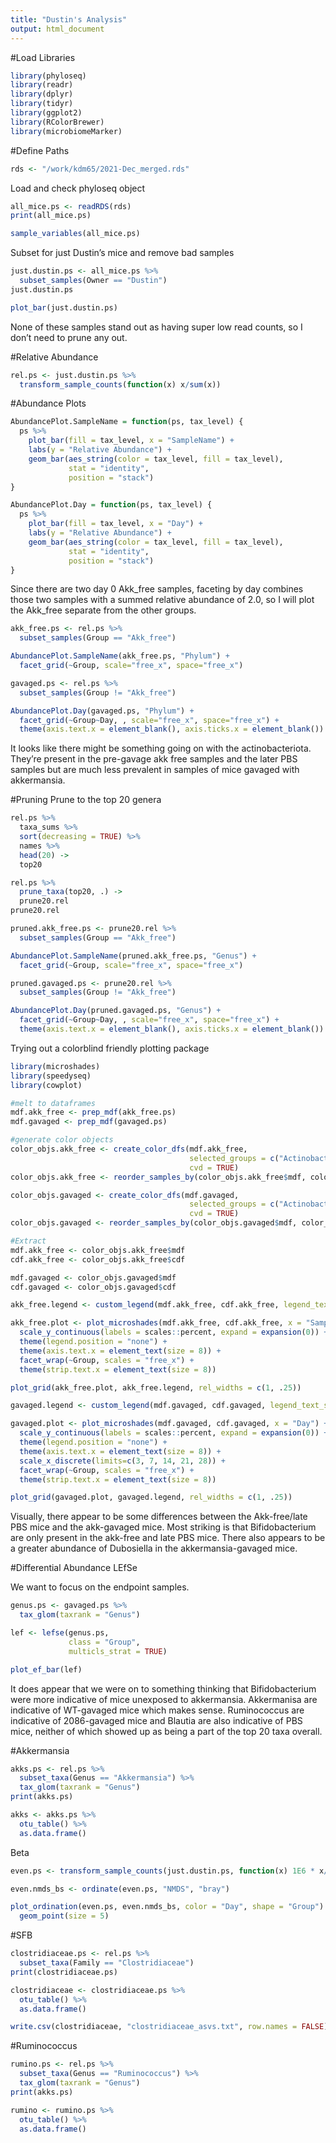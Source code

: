 ```yaml
---
title: "Dustin's Analysis"
output: html_document
---
```


#Load Libraries
```r
library(phyloseq)
library(readr)
library(dplyr)
library(tidyr)
library(ggplot2)
library(RColorBrewer)
library(microbiomeMarker)
```

#Define Paths
```r
rds <- "/work/kdm65/2021-Dec_merged.rds"
```

Load and check phyloseq object
```r
all_mice.ps <- readRDS(rds)
print(all_mice.ps)
```

```r
sample_variables(all_mice.ps)
```

Subset for just Dustin's mice and remove bad samples
```r
just.dustin.ps <- all_mice.ps %>%
  subset_samples(Owner == "Dustin")
just.dustin.ps
```

```r
plot_bar(just.dustin.ps)
```
None of these samples stand out as having super low read counts, so I don't need to prune any out.

#Relative Abundance
```r
rel.ps <- just.dustin.ps %>%
  transform_sample_counts(function(x) x/sum(x))
```

#Abundance Plots
```r
AbundancePlot.SampleName = function(ps, tax_level) {
  ps %>%
    plot_bar(fill = tax_level, x = "SampleName") +
    labs(y = "Relative Abundance") +
    geom_bar(aes_string(color = tax_level, fill = tax_level),
             stat = "identity",
             position = "stack")
}

AbundancePlot.Day = function(ps, tax_level) {
  ps %>%
    plot_bar(fill = tax_level, x = "Day") +
    labs(y = "Relative Abundance") +
    geom_bar(aes_string(color = tax_level, fill = tax_level),
             stat = "identity",
             position = "stack")
}
```

Since there are two day 0 Akk_free samples, faceting by day combines those two samples with a summed relative abundance of 2.0, so I will plot the Akk_free separate from the other groups.

```r
akk_free.ps <- rel.ps %>%
  subset_samples(Group == "Akk_free")

AbundancePlot.SampleName(akk_free.ps, "Phylum") +
  facet_grid(~Group, scale="free_x", space="free_x")
```

```r
gavaged.ps <- rel.ps %>%
  subset_samples(Group != "Akk_free")

AbundancePlot.Day(gavaged.ps, "Phylum") +
  facet_grid(~Group~Day, , scale="free_x", space="free_x") +
  theme(axis.text.x = element_blank(), axis.ticks.x = element_blank())
```

It looks like there might be something going on with the actinobacteriota. They're present in the pre-gavage akk free samples and the later PBS samples but are much less prevalent in samples of mice gavaged with akkermansia.

#Pruning
Prune to the top 20 genera
```r
rel.ps %>%
  taxa_sums %>%
  sort(decreasing = TRUE) %>%
  names %>%
  head(20) ->
  top20

rel.ps %>%
  prune_taxa(top20, .) ->
  prune20.rel
prune20.rel
```

```r
pruned.akk_free.ps <- prune20.rel %>%
  subset_samples(Group == "Akk_free")

AbundancePlot.SampleName(pruned.akk_free.ps, "Genus") +
  facet_grid(~Group, scale="free_x", space="free_x")
```

```r
pruned.gavaged.ps <- prune20.rel %>%
  subset_samples(Group != "Akk_free")

AbundancePlot.Day(pruned.gavaged.ps, "Genus") +
  facet_grid(~Group~Day, , scale="free_x", space="free_x") +
  theme(axis.text.x = element_blank(), axis.ticks.x = element_blank())
```

Trying out a colorblind friendly plotting package
```r
library(microshades)
library(speedyseq)
library(cowplot)
```

```r
#melt to dataframes
mdf.akk_free <- prep_mdf(akk_free.ps)
mdf.gavaged <- prep_mdf(gavaged.ps)

#generate color objects
color_objs.akk_free <- create_color_dfs(mdf.akk_free,
                                        selected_groups = c("Actinobacteriota", "Bacteroidota", "Firmicutes"),
                                        cvd = TRUE)
color_objs.akk_free <- reorder_samples_by(color_objs.akk_free$mdf, color_objs.akk_free$cdf)

color_objs.gavaged <- create_color_dfs(mdf.gavaged,
                                        selected_groups = c("Actinobacteriota", "Bacteroidota", "Firmicutes", "Verrucomicrobiota"),
                                        cvd = TRUE)
color_objs.gavaged <- reorder_samples_by(color_objs.gavaged$mdf, color_objs.gavaged$cdf)

#Extract
mdf.akk_free <- color_objs.akk_free$mdf
cdf.akk_free <- color_objs.akk_free$cdf

mdf.gavaged <- color_objs.gavaged$mdf
cdf.gavaged <- color_objs.gavaged$cdf
```

```r
akk_free.legend <- custom_legend(mdf.akk_free, cdf.akk_free, legend_text_size = 15)

akk_free.plot <- plot_microshades(mdf.akk_free, cdf.akk_free, x = "SampleName") +
  scale_y_continuous(labels = scales::percent, expand = expansion(0)) +
  theme(legend.position = "none") +
  theme(axis.text.x = element_text(size = 8)) +
  facet_wrap(~Group, scales = "free_x") +
  theme(strip.text.x = element_text(size = 8))

plot_grid(akk_free.plot, akk_free.legend, rel_widths = c(1, .25))
```

```r
gavaged.legend <- custom_legend(mdf.gavaged, cdf.gavaged, legend_text_size = 15)

gavaged.plot <- plot_microshades(mdf.gavaged, cdf.gavaged, x = "Day") +
  scale_y_continuous(labels = scales::percent, expand = expansion(0)) +
  theme(legend.position = "none") +
  theme(axis.text.x = element_text(size = 8)) +
  scale_x_discrete(limits=c(3, 7, 14, 21, 28)) +
  facet_wrap(~Group, scales = "free_x") +
  theme(strip.text.x = element_text(size = 8))

plot_grid(gavaged.plot, gavaged.legend, rel_widths = c(1, .25))
```

Visually, there appear to be some differences between the Akk-free/late PBS mice and the akk-gavaged mice. Most striking is that Bifidobacterium are only present in the akk-free and late PBS mice. There also appears to be a greater abundance of Dubosiella in the akkermansia-gavaged mice.

#Differential Abundance
LEfSe

We want to focus on the endpoint samples.
```r
genus.ps <- gavaged.ps %>%
  tax_glom(taxrank = "Genus")

lef <- lefse(genus.ps,
             class = "Group",
             multicls_strat = TRUE)
```

```r
plot_ef_bar(lef)
```

It does appear that we were on to something thinking that Bifidobacterium were more indicative of mice unexposed to akkermansia. Akkermanisa are indicative of WT-gavaged mice which makes sense. Ruminococcus are indicative of 2086-gavaged mice and Blautia are also indicative of PBS mice, neither of which showed up as being a part of the top 20 taxa overall.

#Akkermansia
```r
akks.ps <- rel.ps %>%
  subset_taxa(Genus == "Akkermansia") %>%
  tax_glom(taxrank = "Genus")
print(akks.ps)
```

```r
akks <- akks.ps %>%
  otu_table() %>%
  as.data.frame()
```

Beta
```r
even.ps <- transform_sample_counts(just.dustin.ps, function(x) 1E6 * x/sum(x))
```

```r
even.nmds_bs <- ordinate(even.ps, "NMDS", "bray")
```

```r
plot_ordination(even.ps, even.nmds_bs, color = "Day", shape = "Group") +
  geom_point(size = 5)
```

#SFB
```r
clostridiaceae.ps <- rel.ps %>%
  subset_taxa(Family == "Clostridiaceae")
print(clostridiaceae.ps)
```

```r
clostridiaceae <- clostridiaceae.ps %>%
  otu_table() %>%
  as.data.frame()
```

```r
write.csv(clostridiaceae, "clostridiaceae_asvs.txt", row.names = FALSE)
```


#Ruminococcus
```r
rumino.ps <- rel.ps %>%
  subset_taxa(Genus == "Ruminococcus") %>%
  tax_glom(taxrank = "Genus")
print(akks.ps)
```

```r
rumino <- rumino.ps %>%
  otu_table() %>%
  as.data.frame()
```